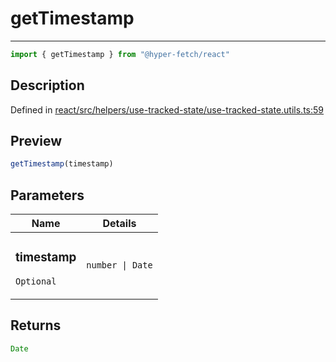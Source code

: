 

# getTimestamp

<div class="api-docs__separator" data-reactroot="">

---

</div><div class="api-docs__import" data-reactroot="">

```ts
import { getTimestamp } from "@hyper-fetch/react"
```

</div><div class="api-docs__section">

## Description

</div><div class="api-docs__description"><span class="api-docs__do-not-parse">



</span></div><p class="api-docs__definition">

Defined in [react/src/helpers/use-tracked-state/use-tracked-state.utils.ts:59](https://github.com/BetterTyped/hyper-fetch/blob/c3e2c45/packages/react/src/helpers/use-tracked-state/use-tracked-state.utils.ts#L59)

</p><div class="api-docs__section">

## Preview

</div><div class="api-docs__preview fn">

```ts
getTimestamp(timestamp)
```

</div><div class="api-docs__section">

## Parameters

</div><div class="api-docs__parameters"><table><thead><tr><th>Name</th><th>Details</th></tr></thead><tbody><tr param-data="timestamp"><td class="api-docs__param-name optional">

### timestamp 

`Optional`

</td><td class="api-docs__param-type">

`number | Date`

</td></tr></tbody></table></div><div class="api-docs__section">

## Returns

</div><div class="api-docs__returns">

```ts
Date
```

</div>